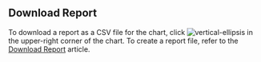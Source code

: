 

## Download Report

To download a report as a CSV file for the chart,
click ![vertical-ellipsis](https://docs.cognigy.com/_assets/icons/vertical-ellipsis.svg) in the upper-right corner of the chart.
To create a report file, refer to the [Download Report](https://docs.cognigy.com/insights/download-reports/) article. 

